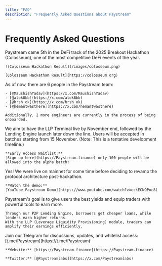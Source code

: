 ```yaml
---
title: "FAQ"
description: "Frequently Asked Questions about Paystream"
---
```


# Frequently Asked Questions

<AccordionGroup>
  <Accordion title="When did we win the Colosseum hackathon?">
    Paystream came 5th in the DeFi track of the 2025 Breakout Hackathon (Colosseum), one of the most competitive DeFi events of the year.

    ![Colosseum Hackathon Result](/images/colosseum.png)

    [Colosseum Hackathon Result](https://colosseum.org)
  </Accordion>

  <Accordion title="Who is in the team?">
    As of now, there are 6 people in the Paystream team:

    - [@MaushishYadav](https://x.com/MaushishYadav)
    - [@alok8bb](https://x.com/alok8bb)
    - [@hrsh_ok](https://x.com/hrsh_ok)
    - [@hemantwasthere](https://x.com/hemantwasthere)

    Additionally, 2 more engineers are currently in the process of being onboarded.
  </Accordion>

  <Accordion title="What's the tentative roadmap?">
    We aim to have the LLP Terminal live by November end, followed by the Lending Engine launch later down the line.
    Users will be accepted in batches starting from 15 November.
    (Note: This is a tentative development timeline.)

    **Early Access Waitlist:**
    [Sign up here](https://Paystream.finance) only 100 people will be allowed into the alpha batch!
  </Accordion>

  <Accordion title="Is there a demo of the product?">
    Yes! We were live on mainnet for some time before deciding to revamp the protocol architecture post-hackathon.

    **Watch the demo:**
    [YouTube Paystream Demo](https://www.youtube.com/watch?v=cckECNOPoc8)
  </Accordion>

  <Accordion title="What is the goal of Paystream?">
    Paystream's goal is to give users the best yields and equip traders with powerful tools to earn more.

    Through our P2P Lending Engine, borrowers get cheaper loans, while lenders earn higher returns.
    With the LLP (Leverage Liquidity Provisioning) module, traders can amplify their earnings efficiently.
  </Accordion>

  <Accordion title="Where can I join the community or ask more questions?">
    Join our Telegram for discussions, updates, and whitelist access:
    [t.me/Paystream](https://t.me/Paystream)

    **Website:** [https://Paystream.finance](https://Paystream.finance)

    **Twitter:** [@Paystreamlabs](https://x.com/Paystreamlabs)
  </Accordion>
</AccordionGroup>
